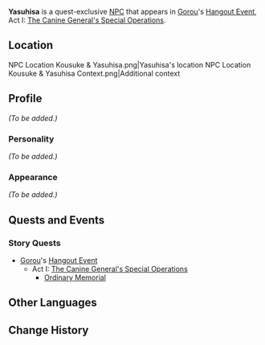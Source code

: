 {{Meta
<!-- REMOVE THIS TEMPLATE AFTER ADDING MISSING INFO -->
|missing_NPC_profile  = yes
}}
{{Character Infobox
|type             = Quest NPC
|image            = NPC Yasuhisa.png
|region           = Inazuma
|affiliation      = Treasure Hoarders
}}
'''Yasuhisa''' is a quest-exclusive [[NPC]] that appears in [[Gorou]]'s [[Hangout Event]], Act I: [[The Canine General's Special Operations]].

==Location==
<gallery hideaddbutton="true" captionalign="center">
NPC Location Kousuke & Yasuhisa.png|Yasuhisa's location
NPC Location Kousuke & Yasuhisa Context.png|Additional context
</gallery>

==Profile==
<!-- detailed story/lore information goes here -->
''(To be added.)''

===Personality===
''(To be added.)''

===Appearance===
''(To be added.)''

==Quests and Events==
===Story Quests===
* [[Gorou]]'s [[Hangout Event]]
** Act I: [[The Canine General's Special Operations]]
*** [[Ordinary Memorial]]

==Other Languages==
{{Other Languages|default_hidden = 1
|en      = Yasuhisa
|zhs     = 泰久
|zhs_rm  = Tàijiǔ
|zht     = 泰久
|zht_rm  = Tàijiǔ
|ja      = 泰久
|ja_rm   = Yasuhisa
|ko      = 야스히사
|ko_rm   = Yaseuhisa
|es      = Yasuhisa
|fr      = Yasuhisa
|ru      = Ясухиса
|th      = Yasuhisa
|vi      = Yasuhisa
|de      = Yasuhisa
|id      = Yasuhisa
|pt      = Yasuhisa
}}

==Change History==
{{Change History|2.3}}
<!--
==References==
{{Reflist}}-->